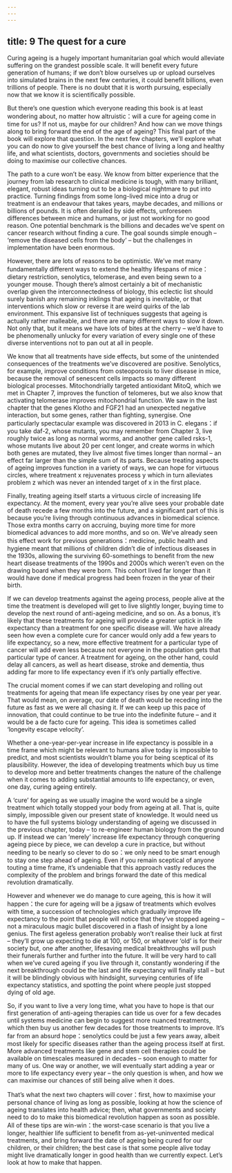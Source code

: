 ```yaml
---
---
---
```

title: 9 The quest for a cure
---



Curing ageing is a hugely important humanitarian goal which would alleviate suffering on the grandest possible scale. It will benefit every future generation of humans; if we don’t blow ourselves up or upload ourselves into simulated brains in the next few centuries, it could benefit billions, even trillions of people. There is no doubt that it is worth pursuing, especially now that we know it is scientifically possible.

But there’s one question which everyone reading this book is at least wondering about, no matter how altruistic：will a cure for ageing come in time for us? If not us, maybe for our children? And how can we move things along to bring forward the end of the age of ageing? This final part of the book will explore that question. In the next few chapters, we’ll explore what you can do now to give yourself the best chance of living a long and healthy life, and what scientists, doctors, governments and societies should be doing to maximise our collective chances.

The path to a cure won’t be easy. We know from bitter experience that the journey from lab research to clinical medicine is tough, with many brilliant, elegant, robust ideas turning out to be a biological nightmare to put into practice. Turning findings from some long-lived mice into a drug or treatment is an endeavour that takes years, maybe decades, and millions or billions of pounds. It is often derailed by side effects, unforeseen differences between mice and humans, or just not working for no good reason. One potential benchmark is the billions and decades we’ve spent on cancer research without finding a cure. The goal sounds simple enough – ‘remove the diseased cells from the body’ – but the challenges in implementation have been enormous.

However, there are lots of reasons to be optimistic. We’ve met many fundamentally different ways to extend the healthy lifespans of mice：dietary restriction, senolytics, telomerase, and even being sewn to a younger mouse. Though there’s almost certainly a bit of mechanistic overlap given the interconnectedness of biology, this eclectic list should surely banish any remaining inklings that ageing is inevitable, or that interventions which slow or reverse it are weird quirks of the lab environment. This expansive list of techniques suggests that ageing is actually rather malleable, and there are many different ways to slow it down. Not only that, but it means we have lots of bites at the cherry – we’d have to be phenomenally unlucky for every variation of every single one of these diverse interventions not to pan out at all in people.

We know that all treatments have side effects, but some of the unintended consequences of the treatments we’ve discovered are positive. Senolytics, for example, improve conditions from osteoporosis to liver disease in mice, because the removal of senescent cells impacts so many different biological processes. Mitochondrially targeted antioxidant MitoQ, which we met in Chapter 7, improves the function of telomeres, but we also know that activating telomerase improves mitochondrial function. We saw in the last chapter that the genes Klotho and FGF21 had an unexpected negative interaction, but some genes, rather than fighting, synergise. One particularly spectacular example was discovered in 2013 in C. elegans：if you take daf-2, whose mutants, you may remember from Chapter 3, live roughly twice as long as normal worms, and another gene called rsks-1, whose mutants live about 20 per cent longer, and create worms in which both genes are mutated, they live almost five times longer than normal – an effect far larger than the simple sum of its parts. Because treating aspects of ageing improves function in a variety of ways, we can hope for virtuous circles, where treatment x rejuvenates process y which in turn alleviates problem z which was never an intended target of x in the first place.

Finally, treating ageing itself starts a virtuous circle of increasing life expectancy. At the moment, every year you’re alive sees your probable date of death recede a few months into the future, and a significant part of this is because you’re living through continuous advances in biomedical science. Those extra months carry on accruing, buying more time for more biomedical advances to add more months, and so on. We’ve already seen this effect work for previous generations：medicine, public health and hygiene meant that millions of children didn’t die of infectious diseases in the 1930s, allowing the surviving 60-somethings to benefit from the new heart disease treatments of the 1990s and 2000s which weren’t even on the drawing board when they were born. This cohort lived far longer than it would have done if medical progress had been frozen in the year of their birth.

If we can develop treatments against the ageing process, people alive at the time the treatment is developed will get to live slightly longer, buying time to develop the next round of anti-ageing medicine, and so on. As a bonus, it’s likely that these treatments for ageing will provide a greater uptick in life expectancy than a treatment for one specific disease will. We have already seen how even a complete cure for cancer would only add a few years to life expectancy, so a new, more effective treatment for a particular type of cancer will add even less because not everyone in the population gets that particular type of cancer. A treatment for ageing, on the other hand, could delay all cancers, as well as heart disease, stroke and dementia, thus adding far more to life expectancy even if it’s only partially effective.

The crucial moment comes if we can start developing and rolling out treatments for ageing that mean life expectancy rises by one year per year. That would mean, on average, our date of death would be receding into the future as fast as we were all chasing it. If we can keep up this pace of innovation, that could continue to be true into the indefinite future – and it would be a de facto cure for ageing. This idea is sometimes called ‘longevity escape velocity’.

Whether a one-year-per-year increase in life expectancy is possible in a time frame which might be relevant to humans alive today is impossible to predict, and most scientists wouldn’t blame you for being sceptical of its plausibility. However, the idea of developing treatments which buy us time to develop more and better treatments changes the nature of the challenge when it comes to adding substantial amounts to life expectancy, or even, one day, curing ageing entirely.

A ‘cure’ for ageing as we usually imagine the word would be a single treatment which totally stopped your body from ageing at all. That is, quite simply, impossible given our present state of knowledge. It would need us to have the full systems biology understanding of ageing we discussed in the previous chapter, today – to re-engineer human biology from the ground up. If instead we can ‘merely’ increase life expectancy through conquering ageing piece by piece, we can develop a cure in practice, but without needing to be nearly so clever to do so：we only need to be smart enough to stay one step ahead of ageing. Even if you remain sceptical of anyone touting a time frame, it’s undeniable that this approach vastly reduces the complexity of the problem and brings forward the date of this medical revolution dramatically.

However and whenever we do manage to cure ageing, this is how it will happen：the cure for ageing will be a jigsaw of treatments which evolves with time, a succession of technologies which gradually improve life expectancy to the point that people will notice that they’ve stopped ageing – not a miraculous magic bullet discovered in a flash of insight by a lone genius. The first ageless generation probably won’t realise their luck at first – they’ll grow up expecting to die at 100, or 150, or whatever ‘old’ is for their society but, one after another, lifesaving medical breakthroughs will push their funerals further and further into the future. It will be very hard to call when we’ve cured ageing if you live through it, constantly wondering if the next breakthrough could be the last and life expectancy will finally stall – but it will be blindingly obvious with hindsight, surveying centuries of life expectancy statistics, and spotting the point where people just stopped dying of old age.

So, if you want to live a very long time, what you have to hope is that our first generation of anti-ageing therapies can tide us over for a few decades until systems medicine can begin to suggest more nuanced treatments, which then buy us another few decades for those treatments to improve. It’s far from an absurd hope：senolytics could be just a few years away, albeit most likely for specific diseases rather than the ageing process itself at first. More advanced treatments like gene and stem cell therapies could be available on timescales measured in decades – soon enough to matter for many of us. One way or another, we will eventually start adding a year or more to life expectancy every year – the only question is when, and how we can maximise our chances of still being alive when it does.

That’s what the next two chapters will cover：first, how to maximise your personal chance of living as long as possible, looking at how the science of ageing translates into health advice; then, what governments and society need to do to make this biomedical revolution happen as soon as possible. All of these tips are win-win：the worst-case scenario is that you live a longer, healthier life sufficient to benefit from as-yet-uninvented medical treatments, and bring forward the date of ageing being cured for our children, or their children; the best case is that some people alive today might live dramatically longer in good health than we currently expect. Let’s look at how to make that happen.